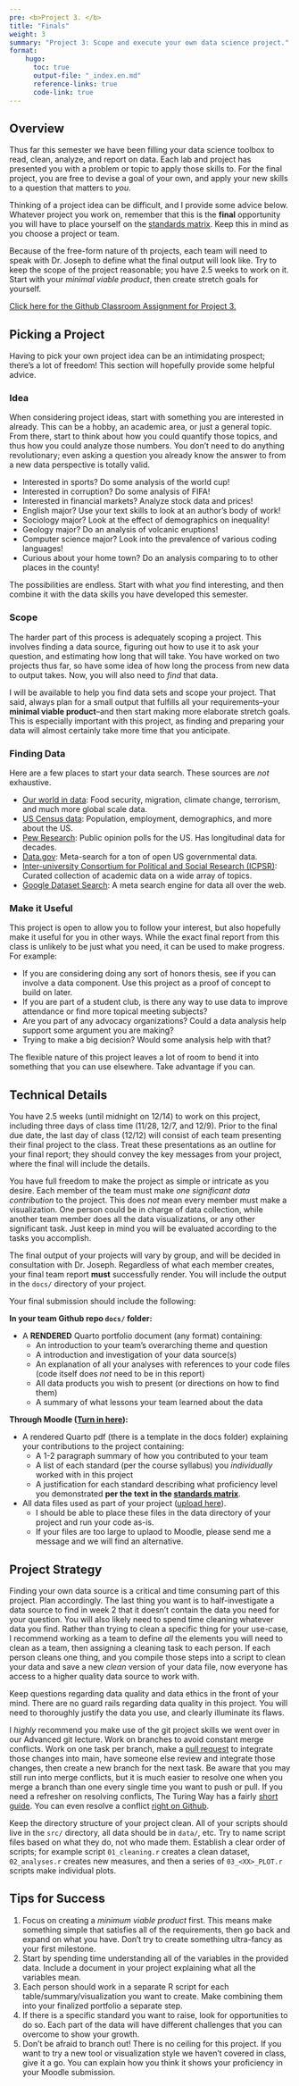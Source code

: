 ```yaml
---
pre: <b>Project 3. </b>
title: "Finals"
weight: 3
summary: "Project 3: Scope and execute your own data science project."
format:
    hugo:
      toc: true
      output-file: "_index.en.md"
      reference-links: true
      code-link: true
---
```


## Overview

Thus far this semester we have been filling your data science toolbox to read, clean, analyze, and report on data. Each lab and project has presented you with a problem or topic to apply those skills to. For the final project, you are free to devise a goal of your own, and apply your new skills to a question that matters to *you*.

Thinking of a project idea can be difficult, and I provide some advice below. Whatever project you work on, remember that this is the **final** opportunity you will have to place yourself on the [standards matrix](https://intro-to-data-science-template.github.io/intro_to_data_science_reader/syllabus/#standards). Keep this in mind as you choose a project or team.

Because of the free-form nature of th projects, each team will need to speak with Dr. Joseph to define what the final output will look like. Try to keep the scope of the project reasonable; you have 2.5 weeks to work on it. Start with your *minimal viable product*, then create stretch goals for yourself.

[Click here for the Github Classroom Assignment for Project 3.](https://moodle.smith.edu/mod/url/view.php?id=967698)

## Picking a Project

Having to pick your own project idea can be an intimidating prospect; there's a lot of freedom! This section will hopefully provide some helpful advice.

### Idea

When considering project ideas, start with something you are interested in already. This can be a hobby, an academic area, or just a general topic. From there, start to think about how you could quantify those topics, and thus how you could analyze those numbers. You don't need to do anything revolutionary; even asking a question you already know the answer to from a new data perspective is totally valid.

* Interested in sports? Do some analysis of the world cup!
* Interested in corruption? Do some analysis of FIFA!
* Interested in financial markets? Analyze stock data and prices!
* English major? Use your text skills to look at an author's body of work!
* Sociology major? Look at the effect of demographics on inequality!
* Geology major? Do an analysis of volcanic eruptions! 
* Computer science major? Look into the prevalence of various coding languages!
* Curious about your home town? Do an analysis comparing to to other places in the county!

The possibilities are endless. Start with what *you* find interesting, and then combine it with the data skills you have developed this semester.

### Scope

The harder part of this process is adequately scoping a project. This involves finding a data source, figuring out how to use it to ask your question, and estimating how long that will take. You have worked on two projects thus far, so have some idea of how long the process from new data to output takes. Now, you will also need to *find* that data.

I will be available to help you find data sets and scope your project. That said, always plan for a small output that fulfills all your requirements--your **minimal viable product**--and then start making more elaborate stretch goals. This is especially important with this project, as finding and preparing your data will almost certainly take more time that you anticipate. 

### Finding Data

Here are a few places to start your data search. These sources are *not* exhaustive.

* [Our world in data](https://ourworldindata.org/): Food security, migration, climate change, terrorism, and much more global scale data.
* [US Census data](https://data.census.gov/): Population, employment, demographics, and more about the US.
* [Pew Research](https://www.pewresearch.org/politics/datasets/): Public opinion polls for the US. Has longitudinal data for decades.
* [Data.gov](https://data.gov/): Meta-search for a ton of open US governmental data.
* [Inter-university Consortium for Political and Social Research (ICPSR)](https://www.icpsr.umich.edu/web/pages/ICPSR/index.html): Curated collection of academic data on a wide array of topics.
* [Google Dataset Search](https://datasetsearch.research.google.com/): A meta search engine for data all over the web.

### Make it Useful

This project is open to allow you to follow your interest, but also hopefully make it useful for you in other ways. While the exact final report from this class is unlikely to be just what you need, it can be used to make progress. For example:

* If you are considering doing any sort of honors thesis, see if you can involve a data component. Use this project as a proof of concept to build on later.
* If you are part of a student club, is there any way to use data to improve attendance or find more topical meeting subjects?
* Are you part of any advocacy organizations? Could a data analysis help support some argument you are making?
* Trying to make a big decision? Would some analysis help with that?

The flexible nature of this project leaves a lot of room to bend it into something that you can use elsewhere. Take advantage if you can.

## Technical Details

You have 2.5 weeks (until midnight on 12/14) to work on this project, including three days of class time (11/28, 12/7, and 12/9). Prior to the final due date, the last day of class (12/12) will consist of each team presenting their final project to the class. Treat these presentations as an outline for your final report; they should convey the key messages from your project, where the final will include the details.

You have full freedom to make the project as simple or intricate as you desire. Each member of the team must make *one significant data contribution* to the project. This does *not* mean every member must make a visualization. One person could be in charge of data collection, while another team member does all the data visualizations, or any other significant task. Just keep in mind you will be evaluated according to the tasks you accomplish.

The final output of your projects will vary by group, and will be decided in consultation with Dr. Joseph. Regardless of what each member creates, your final team report **must** successfully render. You will include the output in the `docs/` directory of your project.

Your final submission should include the following:

**In your team Github repo `docs/` folder:**

* A **RENDERED** Quarto portfolio document (any format) containing:
  + An introduction to your team's overarching theme and question
  + A introduction and investigation of your data source(s)
  + An explanation of all your analyses with references to your code files (code itself does *not* need to be in this report)
  + All data products you wish to present (or directions on how to find them)
  + A summary of what lessons your team learned about the data

**Through Moodle ([Turn in here](https://moodle.smith.edu/mod/assign/view.php?id=967691)):**

* A rendered Quarto pdf (there is a template in the docs folder) explaining your contributions to the project containing:
  + A 1-2 paragraph summary of how you contributed to your team
  + A list of each standard (per the course syllabus) you *individually* worked with in this project
  + A justification for each standard describing what proficiency level you demonstrated **per the text in the [standards matrix](https://intro-to-data-science-template.github.io/intro_to_data_science_reader/syllabus/#standards)**.
* All data files used as part of your project ([upload here](https://moodle.smith.edu/mod/assign/view.php?id=969898)).
  + I should be able to place these files in the data directory of your project and run your code as-is.
  + If your files are too large to uplaod to Moodle, please send me a message and we will find an alternative.

## Project Strategy 

Finding your own data source is a critical and time consuming part of this project. Plan accordingly. The last thing you want is to half-investigate a data source to find in week 2 that it doesn't contain the data you need for your question. You will also likely need to spend time cleaning whatever data you find. Rather than trying to clean a specific thing for your use-case, I recommend working as a team to define *all* the elements you will need to clean as a team, then assigning a cleaning task to each person. If each person cleans one thing, and you compile those steps into a script to clean your data and save a new *clean* version of your data file, now everyone has access to a higher quality data source to work with.

Keep questions regarding data quality and data ethics in the front of your mind. There are no guard rails regarding data quality in this project. You will need to thoroughly justify the data you use, and clearly illuminate its flaws.

I *highly* recommend you make use of the git project skills we went over in our Advanced git lecture. Work on branches to avoid constant merge conflicts. Work on one task per branch, make a [pull request](https://docs.github.com/en/pull-requests/collaborating-with-pull-requests/proposing-changes-to-your-work-with-pull-requests/creating-a-pull-request) to integrate those changes into main, have someone else review and integrate those changes, then create a new branch for the next task. Be aware that you may still run into merge conflicts, but it is much easier to resolve one when you merge a branch than one every single time you want to push or pull. If you need a refresher on resolving conflicts, The Turing Way has a fairly [short guide](https://the-turing-way.netlify.app/reproducible-research/vcs/vcs-git-merge.html#merge-conflicts). You can even resolve a conflict [right on Github](https://docs.github.com/en/pull-requests/collaborating-with-pull-requests/addressing-merge-conflicts/resolving-a-merge-conflict-on-github).

Keep the directory structure of your project clean. All of your scripts should live in the `src/` directory, all data should be in `data/`, etc. Try to name script files based on what they do, not who made them. Establish a clear order of scripts; for example script `01_cleaning.r` creates a clean dataset, `02_analyses.r` creates new measures, and then a series of `03_<XX>_PLOT.r` scripts make individual plots.

## Tips for Success

1. Focus on creating a *minimum viable product* first. This means make something simple that satisfies all of the requirements, then go back and expand on what you have. Don't try to create something ultra-fancy as your first milestone.
2. Start by spending time understanding all of the variables in the provided data. Include a document in your project explaining what all the variables mean.
3. Each person should work in a separate R script for each table/summary/visualization you want to create. Make combining them into your finalized portfolio a separate step.
4. If there is a specific standard you want to raise, look for opportunities to do so. Each part of the data will have different challenges that you can overcome to show your growth.
5. Don't be afraid to branch out! There is no ceiling for this project. If you want to try a new tool or visualization style we haven't covered in class, give it a go. You can explain how you think it shows your proficiency in your Moodle submission. 